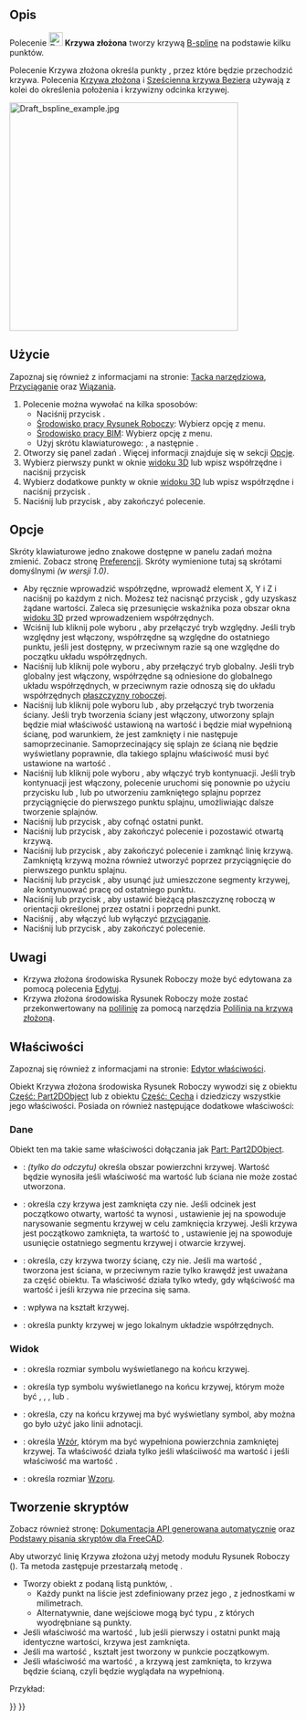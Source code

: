 <languages/>

{{Docnav/pl
|[[Draft_Polygon/pl|Wielokąt foremny]]
|[[Draft_CubicBezCurve/pl|Sześcienna krzywa Béziera]]
|[[Draft_Workbench/pl|środowisko pracy Rysunek Roboczy]]
|IconL=Draft_Polygon.svg
|IconR=Draft_CubicBezCurve.svg
|IconC=Workbench_Draft.svg
}}

<div class="mw-translate-fuzzy">
{{GuiCommand/pl
|Name=Draft BSpline
|Name/pl=Draft: Krzywa złożona
|MenuLocation=Kreślenie → Krzywa złożona<br>Kreślenie 2D → Krzywa złożona
|Workbenches=[[Draft_Workbench/pl|Rysunek Roboczy]], [[BIM_Workbench/pl|BIM]]
|Shortcut={{KEY|B}} {{KEY|S}}
|SeeAlso=[[Draft_Wire/pl|Polilinia]], [[Draft_CubicBezCurve/pl|Sześcienna krzywa Béziera]], [[Draft_BezCurve/pl|Krzywa Béziera]]
|Version=0.7
}}
</div>

<span id="Description"></span>
==Opis== 

Polecenie [[Image:Draft_BSpline.svg|24px]] '''Krzywa złożona''' tworzy krzywą [http://en.wikipedia.org/wiki/B-spline B-spline] na podstawie kilku punktów.

Polecenie Krzywa złożona określa punkty {{Emphasis|exact points}}, przez które będzie przechodzić krzywa. Polecenia [[Draft_BezCurve/pl|Krzywa złożona]] i [[Draft_CubicBezCurve/pl|Sześcienna krzywa Beziera]] używają z kolei {{Emphasis|punktów kontrolnych}} do określenia położenia i krzywizny odcinka krzywej. 

[[Image:Draft_bspline_example.jpg|400px]]
{{Caption|Odcinek krzywej zdefiniowany przez wiele punktów.}}

<span id="Usage"></span>
==Użycie==

Zapoznaj się również z informacjami na stronie: [[Draft_Tray/pl|Tacka narzędziowa]], [[Draft_Snap/pl|Przyciąganie]] oraz [[Draft_Constrain/pl|Wiązania]].

<div class="mw-translate-fuzzy">
# Polecenie można wywołać na kilka sposobów:
#* Naciśnij przycisk {{Button|[[Image:Draft_BSpline.svg|16px]] '''Krzywa złożona'''}}.
#* [[Draft_Workbench/pl|Środowisko pracy Rysunek Roboczy]]: Wybierz opcję {{MenuCommand|Kreślenie → [[Image:Draft_BSpline.svg|16px]] Krzywa złożona}} z menu.
#* [[BIM_Workbench/pl|Środowisko pracy BIM]]: Wybierz opcję {{MenuCommand|Kreślenie 2D → [[Image:Draft_BSpline.svg|16px]] Krzywa złożona}} z menu.
#* Użyj skrótu klawiaturowego: {{KEY|B}}, a następnie {{KEY|S}}.
# Otworzy się panel zadań {{MenuCommand|Krzywa złożona}}. Więcej informacji znajduje się w sekcji [[#Opcje|Opcje]].
# Wybierz pierwszy punkt w oknie [[3D_view/pl|widoku 3D]] lub wpisz współrzędne i naciśnij przycisk {{Button|[[Image:Draft_AddPoint.svg|16px]] Wprowadź punkt}}
# Wybierz dodatkowe punkty w oknie [[3D_view/pl|widoku 3D]] lub wpisz współrzędne i naciśnij przycisk {{Button|[[Image:Draft_AddPoint.svg|16px]] Wprowadź punkt}}.
# Naciśnij {{KEY|Esc}} lub przycisk {{Button|Zamknij}}, aby zakończyć polecenie.
</div>

<span id="Options"></span>
==Opcje==

<div class="mw-translate-fuzzy">
Skróty klawiaturowe jedno znakowe dostępne w panelu zadań można zmienić. Zobacz stronę [[Draft_Preferences/pl|Preferencji]]. Skróty wymienione tutaj są skrótami domyślnymi ''(w wersji 1.0)''.
</div>

<div class="mw-translate-fuzzy">
* Aby ręcznie wprowadzić współrzędne, wprowadź element X, Y i Z i naciśnij {{KEY|Enter}} po każdym z nich. Możesz też nacisnąć przycisk {{Button|[[Image:Draft_AddPoint.svg|16px]] Wprowadź punkt}}, gdy uzyskasz żądane wartości. Zaleca się przesunięcie wskaźnika poza obszar okna [[3D_view/pl|widoku 3D]] przed wprowadzeniem współrzędnych.
* Wciśnij {{KEY|R}} lub kliknij pole wyboru {{MenuCommand|Relatywnie}}, aby przełączyć tryb względny. Jeśli tryb względny jest włączony, współrzędne są względne do ostatniego punktu, jeśli jest dostępny, w przeciwnym razie są one względne do początku układu współrzędnych.
* Naciśnij {{KEY|G}} lub kliknij pole wyboru {{MenuCommand|Globalne}}, aby przełączyć tryb globalny. Jeśli tryb globalny jest włączony, współrzędne są odniesione do globalnego układu współrzędnych, w przeciwnym razie odnoszą się do układu współrzędnych [[Draft_SelectPlane/pl|płaszczyzny roboczej]].
* Naciśnij {{KEY|F}} lub kliknij pole wyboru {{MenuCommand|Wypełnij}}{{VersionNoteMinus|1.0}} lub {{MenuCommand|Make face}}{{VersionNote|1.1}}, aby przełączyć tryb tworzenia ściany. Jeśli tryb tworzenia ściany jest włączony, utworzony splajn będzie miał właściwość {{PropertyData/pl|Make Face}} ustawioną na wartość {{TRUE/pl}} i będzie miał wypełnioną ścianę, pod warunkiem, że jest zamknięty i nie następuje samoprzecinanie. Samoprzecinający się splajn ze ścianą nie będzie wyświetlany poprawnie, dla takiego splajnu właściwość {{PropertyData/pl|Make Face}} musi być ustawione na wartość {{FALSE/pl}}.
* Naciśnij {{KEY|N}} lub kliknij pole wyboru {{MenuCommand|Kontynuuj}}, aby włączyć tryb kontynuacji. Jeśli tryb kontynuacji jest włączony, polecenie uruchomi się ponownie po użyciu przycisku {{Button|[[Image:Draft_FinishLine.svg|16px]] Zakończ}} lub {{Button|[[Image:Draft_CloseLine.svg|16px]] Zamknij}}, lub po utworzeniu zamkniętego splajnu poprzez przyciągnięcie do pierwszego punktu splajnu, umożliwiając dalsze tworzenie splajnów.
* Naciśnij {{KEY|/}} lub przycisk {{Button|[[Image:Draft_UndoLine.svg|16px]] Cofnij}}, aby cofnąć ostatni punkt.
* Naciśnij {{KEY|A}} lub przycisk {{Button|[[Image:Draft_FinishLine.svg|16px]] Zakończ}}, aby zakończyć polecenie i pozostawić otwartą krzywą.
* Naciśnij {{KEY|O}} lub przycisk {{Button|[[Image:Draft_CloseLine.svg|16px]] Zamknij}}, aby zakończyć polecenie i zamknąć linię krzywą. Zamkniętą krzywą można również utworzyć poprzez przyciągnięcie do pierwszego punktu splajnu.
* Naciśnij {{KEY|W}} lub przycisk {{Button|[[Image:Draft Wipe.svg|16px]] Wyczyść}}, aby usunąć już umieszczone segmenty krzywej, ale kontynuować pracę od ostatniego punktu.
* Naciśnij {{KEY|U}} lub przycisk {{Button|[[Image:Draft SelectPlane.svg|16px]] [[Draft_SelectPlane/pl|ustaw płaszczyzne roboczą]]}}, aby ustawić bieżącą płaszczyznę roboczą w orientacji określonej przez ostatni i poprzedni punkt.
* Naciśnij {{KEY|S}}, aby włączyć lub wyłączyć [[Draft_Snap|przyciąganie]].
* Naciśnij {{KEY|Esc}} lub przycisk {{Button|Zamknij}}, aby zakończyć polecenie.
</div>

<span id="Notes"></span>
==Uwagi==

* Krzywa złożona środowiska Rysunek Roboczy może być edytowana za pomocą polecenia [[Draft_Edit|Edytuj]].
* Krzywa złożona środowiska Rysunek Roboczy może zostać przekonwertowany na [[Draft_Wire/pl|polilinię]] za pomocą narzędzia [[Draft_WireToBSpline/pl|Polilinia na krzywą złożoną]].

<span id="Properties"></span>
==Właściwości==

<div class="mw-translate-fuzzy">
Zapoznaj się również z informacjami na stronie: [[Property_editor/pl|Edytor właściwości]].
</div>

Obiekt Krzywa złożona środowiska Rysunek Roboczy wywodzi się z obiektu [[Part_Part2DObject/pl|Część: Part2DObject]] {{VersionNoteMinus/pl|1.0}} lub z obiektu [[Part_Feature/pl|Część: Cecha]] {{VersionNotePlus/pl|1.1}} i dziedziczy wszystkie jego właściwości. Posiada on również następujące dodatkowe właściwości:

<span id="Data"></span>
===Dane===

{{TitleProperty|Dołączenie}}

Obiekt ten ma takie same właściwości dołączania jak [[Part_Part2DObject/pl#Dane|Part: Part2DObject]].

{{TitleProperty|Rysunek Roboczy}}

* {{PropertyData|Obszar|Area}}: ''(tylko do odczytu)'' określa obszar powierzchni krzywej. Wartość będzie wynosiła {{value|0.0}} jeśli właściwość {{PropertyData|Utwórz ścianę}} ma wartość {{FALSE/pl}} lub ściana nie może zostać utworzona.
* {{PropertyData|Zamknięty|Bool}}: określa czy krzywa jest zamknięta czy nie. Jeśli odcinek jest początkowo otwarty, wartość ta wynosi {{FALSE/pl}}, ustawienie jej na {{TRUE/pl}} spowoduje narysowanie segmentu krzywej w celu zamknięcia krzywej. Jeśli krzywa jest początkowo zamknięta, ta wartość to {{TRUE/pl}}, ustawienie jej na {{FALSE/pl}} spowoduje usunięcie ostatniego segmentu krzywej i otwarcie krzywej.
* {{PropertyData|Utwórz ścianę|Bool}}: określa, czy krzywa tworzy ścianę, czy nie. Jeśli ma wartość {{TRUE/pl}}, tworzona jest ściana, w przeciwnym razie tylko krawędź jest uważana za część obiektu. Ta właściwość działa tylko wtedy, gdy włąściwość {{PropertyData|Zamknięty}} ma wartość {{TRUE/pl}} i jeśli krzywa nie przecina się sama.
* {{PropertyData|Parametryzacja|Float}}: wpływa na kształt krzywej.
* {{PropertyData|Punkty|VectorList}}: określa punkty krzywej w jego lokalnym układzie współrzędnych.

<span id="View"></span>
===Widok===

{{TitleProperty|Rysunek Roboczy}}

* {{PropertyView|Rozmiar strzałki|Length}}: określa rozmiar symbolu wyświetlanego na końcu krzywej.
* {{PropertyView|Typ strzałki|Enumeration}}: określa typ symbolu wyświetlanego na końcu krzywej, którym może być {{value|Punkt}}, {{value|Okrąg}}, {{value|Strzałka}}, {{value|Grot}} lub {{value|Grot-2}}.
* {{PropertyView|Zakończenie strzałki|Bool}}: określa, czy na końcu krzywej ma być wyświetlany symbol, aby można go było użyć jako linii adnotacji.
* {{PropertyView|Wzór|Enumeration}}: określa [[Draft_Pattern/pl|Wzór]], którym ma być wypełniona powierzchnia zamkniętej krzywej. Ta właściwość działa tylko jeśli właściiwość {{PropertyData|Utwórz ścianę}} ma wartość {{TRUE/pl}} i jeśli właściwość {{PropertyView|Tryb wyświetlania}} ma wartość {{value|Cieniowany z krawędziami}}.
* {{PropertyView|Rozmiar wzoru|Float}}: określa rozmiar [[Draft_Pattern/pl|Wzoru]].

<span id="Scripting"></span>
==Tworzenie skryptów==

Zobacz również stronę: [https://freecad.github.io/SourceDoc/ Dokumentacja API generowana automatycznie] oraz [[FreeCAD_Scripting_Basics/pl|Podstawy pisania skryptów dla FreeCAD]].

Aby utworzyć linię Krzywa złożona użyj metody {{incode|make_line}} modułu Rysunek Roboczy ({{Version/pl|0.19}}). Ta metoda zastępuje przestarzałą metodę {{incode|makeLine}}.

{{Code|code=
bspline = make_bspline(pointslist, closed=False, placement=None, face=None, support=None)
bspline = make_bspline(Part.Wire, closed=False, placement=None, face=None, support=None)
}}

* Tworzy obiekt {{incode|Krzywej złóżonej}} z podaną listą punktów, {{incode|pointslist}}.
** Każdy punkt na liście jest zdefiniowany przez jego {{incode|FreeCAD.Vector}}, z jednostkami w milimetrach.
** Alternatywnie, dane wejściowe mogą być typu {{incode|Part.Wire}}, z których wyodrębniane są punkty.
* Jeśli właściwość {{incode|Zamknięty}} ma wartość {{True/pl}}, lub jeśli pierwszy i ostatni punkt mają identyczne wartości, krzywa jest zamknięta.
* Jeśli {{incode|umiejscowienie}} ma wartość {{incode|Brak}}, kształt jest tworzony w punkcie początkowym.
* Jeśli właściwość {{incode|ściana}} ma wartość {{True/pl}}, a krzywą jest zamknięta, to krzywa będzie ścianą, czyli będzie wyglądała na wypełnioną.

Przykład:

{{Code|code=
import FreeCAD as App
import Draft

doc = App.newDocument()

p1 = App.Vector(0, 0, 0)
p2 = App.Vector(1000, 1000, 0)
p3 = App.Vector(2000, 0, 0)

spline1 = Draft.make_bspline([p1, p2, p3], closed=False)
spline2 = Draft.make_bspline([p1, 2*p3, 1.3*p2], closed=False)
spline3 = Draft.make_bspline([1.3*p3, p1, -1.7*p2], closed=False)

doc.recompute()
}}


{{Docnav/pl
|[[Draft_Polygon/pl|Wielokąt foremny]]
|[[Draft_CubicBezCurve/pl|Sześcienna krzywa Béziera]]
|[[Draft_Workbench/pl|środowisko pracy Rysunek Roboczy]]
|IconL=Draft_Polygon.svg
|IconR=Draft_CubicBezCurve.svg
|IconC=Workbench_Draft.svg
}}

{{Draft Tools navi{{#translation:}}}}
{{Userdocnavi{{#translation:}}}}